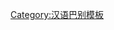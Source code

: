{{User language-4|zh-pin|该用户能以'''[[:Category:Zh-pin-4 使用者|-{zh-hans:地道; zh-hant:道地}-]]'''的'''[[:Category:Zh-pin 使用者|平话]]'''进行交流。|平话|13|9}}<noinclude>[[Category:汉语巴别模板]]</noinclude>